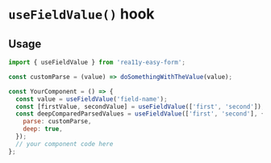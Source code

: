 
<Meta title="Utils and Hooks/useFieldValue" />

# `useFieldValue()` hook

## Usage

```jsx
import { useFieldValue } from 'rea11y-easy-form';

const customParse = (value) => doSomethingWithTheValue(value);

const YourComponent = () => {
  const value = useFieldValue('field-name');
  const [firstValue, secondValue] = useFieldValue(['first', 'second']);
  const deepComparedParsedValues = useFieldValue(['first', 'second'], {
    parse: customParse,
    deep: true,
  });
  // your component code here
};
```
